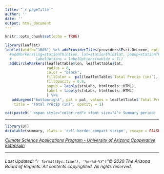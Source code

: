```yaml
---
title: "`r pageTitle`"
author: ''
date: ''
output: html_document
---
```


```r
knitr::opts_chunk$set(echo = TRUE)
```

```r
library(leaflet)
leaflet(width="100%") %>% addProviderTiles(providers$Esri.DeLorme, options = providerTileOptions(minZoom = 6)) %>%
  #addMarkers(lng=stationThin$lon, lat=stationThin$lat, popup=stationThin$names,
  #           labelOptions = labelOptions(noHide = T))
  addCircleMarkers(leafletTable$lon, leafletTable$lat,
                   radius = 8,
                   color = "black",
                   fillColor =  pal(leafletTable$`Total Precip (in)`),
                   fillOpacity = 0.8,
                   popup = lapply(stnLabs, htmltools::HTML),
                   label = lapply(stnLabs, htmltools::HTML)
                   ) %>%
   addLegend("bottomright", pal = pal, values = leafletTable$`Total Precip (in)`,
    title = "Total Precip (in)", opacity = 1)

```  

```r
cat(paste0(' <span style="color:red"> <font size="4"> Summary period: ', format(as.Date(Date1),"%m-%d-%Y"),' through ',format(as.Date(Date2),"%m-%d-%Y"), '</font></span>'))
```
-------

```r
library(DT)
datatable(summary, class = 'cell-border compact stripe', escape = FALSE, rownames = FALSE)
```

<div align="center">
  <em>[Climate Science Applications Program - University of Arizona Cooperative Extension](http://cals.arizona.edu/climate/)</em>
</div>

------
<div align="center">
  <h6>
  Last Updated: "`r format(Sys.time(), '%m-%d-%Y')`"© 2020 The Arizona Board of Regents. All contents copyrighted. All rights reserved.</h6>
</div>
